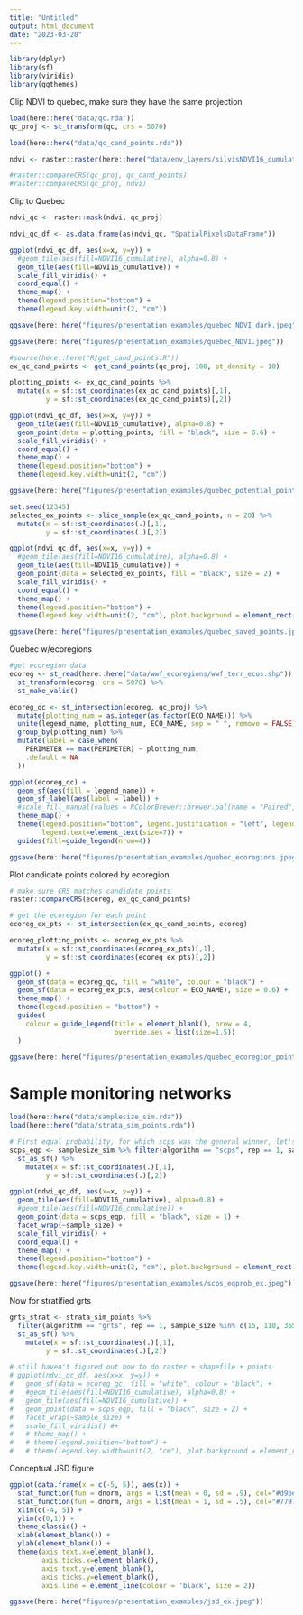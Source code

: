 ```yaml
---
title: "Untitled"
output: html_document
date: "2023-03-20"
---
```

```r
library(dplyr)
library(sf)
library(viridis)
library(ggthemes)
```

Clip NDVI to quebec, make sure they have the same projection
```r
load(here::here("data/qc.rda"))
qc_proj <- st_transform(qc, crs = 5070)

load(here::here("data/qc_cand_points.rda"))

ndvi <- raster::raster(here::here("data/env_layers/silvisNDVI16_cumulative_2003-01-01.tif"))

#raster::compareCRS(qc_proj, qc_cand_points)
#raster::compareCRS(qc_proj, ndvi)
```

Clip to Quebec
```r
ndvi_qc <- raster::mask(ndvi, qc_proj)

ndvi_qc_df <- as.data.frame(as(ndvi_qc, "SpatialPixelsDataFrame"))

ggplot(ndvi_qc_df, aes(x=x, y=y)) +
  #geom_tile(aes(fill=NDVI16_cumulative), alpha=0.8) +
  geom_tile(aes(fill=NDVI16_cumulative)) +
  scale_fill_viridis() +
  coord_equal() +
  theme_map() +
  theme(legend.position="bottom") +
  theme(legend.key.width=unit(2, "cm"))

ggsave(here::here("figures/presentation_examples/quebec_NDVI_dark.jpeg"))

ggsave(here::here("figures/presentation_examples/quebec_NDVI.jpeg"))
```

```r
#source(here::here("R/get_cand_points.R"))
ex_qc_cand_points <- get_cand_points(qc_proj, 100, pt_density = 10)

plotting_points <- ex_qc_cand_points %>%
  mutate(x = sf::st_coordinates(ex_qc_cand_points)[,1],
         y = sf::st_coordinates(ex_qc_cand_points)[,2])

ggplot(ndvi_qc_df, aes(x=x, y=y)) +
  geom_tile(aes(fill=NDVI16_cumulative), alpha=0.8) +
  geom_point(data = plotting_points, fill = "black", size = 0.6) +
  scale_fill_viridis() +
  coord_equal() +
  theme_map() +
  theme(legend.position="bottom") +
  theme(legend.key.width=unit(2, "cm"))

ggsave(here::here("figures/presentation_examples/quebec_potential_points.jpeg"))
```
```r
set.seed(12345)
selected_ex_points <- slice_sample(ex_qc_cand_points, n = 20) %>%
  mutate(x = sf::st_coordinates(.)[,1],
         y = sf::st_coordinates(.)[,2])

ggplot(ndvi_qc_df, aes(x=x, y=y)) +
  #geom_tile(aes(fill=NDVI16_cumulative), alpha=0.8) +
  geom_tile(aes(fill=NDVI16_cumulative)) +
  geom_point(data = selected_ex_points, fill = "black", size = 2) +
  scale_fill_viridis() +
  coord_equal() +
  theme_map() +
  theme(legend.position="bottom") +
  theme(legend.key.width=unit(2, "cm"), plot.background = element_rect(fill='transparent', color=NA))

ggsave(here::here("figures/presentation_examples/quebec_saved_points.jpeg"))
```
Quebec w/ecoregions
```r
#get ecoregion data
ecoreg <- st_read(here::here("data/wwf_ecoregions/wwf_terr_ecos.shp")) %>%
  st_transform(ecoreg, crs = 5070) %>%
  st_make_valid()

ecoreg_qc <- st_intersection(ecoreg, qc_proj) %>%
  mutate(plotting_num = as.integer(as.factor(ECO_NAME))) %>%
  unite(legend_name, plotting_num, ECO_NAME, sep = " ", remove = FALSE) %>%
  group_by(plotting_num) %>%
  mutate(label = case_when(
    PERIMETER == max(PERIMETER) ~ plotting_num,
    .default = NA
  ))

ggplot(ecoreg_qc) + 
  geom_sf(aes(fill = legend_name)) +
  geom_sf_label(aes(label = label)) +
  #scale_fill_manual(values = RColorBrewer::brewer.pal(name = "Paired", n = 12)) +
  theme_map() +
  theme(legend.position="bottom", legend.justification = "left", legend.title = element_blank(), 
        legend.text=element_text(size=7)) +
  guides(fill=guide_legend(nrow=4))

ggsave(here::here("figures/presentation_examples/quebec_ecoregions.jpeg"))
```

Plot candidate points colored by ecoregion
```r
# make sure CRS matches candidate points
raster::compareCRS(ecoreg, ex_qc_cand_points)

# get the ecoregion for each point
ecoreg_ex_pts <- st_intersection(ex_qc_cand_points, ecoreg)

ecoreg_plotting_points <- ecoreg_ex_pts %>%
  mutate(x = sf::st_coordinates(ecoreg_ex_pts)[,1],
         y = sf::st_coordinates(ecoreg_ex_pts)[,2])

ggplot() + 
  geom_sf(data = ecoreg_qc, fill = "white", colour = "black") +
  geom_sf(data = ecoreg_ex_pts, aes(colour = ECO_NAME), size = 0.6) +
  theme_map() +
  theme(legend.position = "bottom") +
  guides(
    colour = guide_legend(title = element_blank(), nrow = 4,
                          override.aes = list(size=1.5))
  )

ggsave(here::here("figures/presentation_examples/quebec_ecoregion_points.jpeg"))
```

# Sample monitoring networks
```r
load(here::here("data/samplesize_sim.rda"))
load(here::here("data/strata_sim_points.rda"))

# First equal probability, for which scps was the general winner, let's do small medium large
scps_eqp <- samplesize_sim %>% filter(algorithm == "scps", rep == 1, sample_size %in% c(15, 110, 365)) %>%
  st_as_sf() %>%
    mutate(x = sf::st_coordinates(.)[,1],
         y = sf::st_coordinates(.)[,2])

ggplot(ndvi_qc_df, aes(x=x, y=y)) +
  geom_tile(aes(fill=NDVI16_cumulative), alpha=0.8) +
  #geom_tile(aes(fill=NDVI16_cumulative)) +
  geom_point(data = scps_eqp, fill = "black", size = 1) +
  facet_wrap(~sample_size) +
  scale_fill_viridis() +
  coord_equal() +
  theme_map() +
  theme(legend.position="bottom") +
  theme(legend.key.width=unit(2, "cm"), plot.background = element_rect(fill='transparent', color=NA))

ggsave(here::here("figures/presentation_examples/scps_eqprob_ex.jpeg"))
```

Now for stratified grts
```r
grts_strat <- strata_sim_points %>% 
  filter(algorithm == "grts", rep == 1, sample_size %in% c(15, 110, 365)) %>%
  st_as_sf() %>%
    mutate(x = sf::st_coordinates(.)[,1],
         y = sf::st_coordinates(.)[,2])

# still haven't figured out how to do raster + shapefile + points
# ggplot(ndvi_qc_df, aes(x=x, y=y)) +
#   geom_sf(data = ecoreg_qc, fill = "white", colour = "black") +
#   #geom_tile(aes(fill=NDVI16_cumulative), alpha=0.8) +
#   geom_tile(aes(fill=NDVI16_cumulative)) +
#   geom_point(data = scps_eqp, fill = "black", size = 2) +
#   facet_wrap(~sample_size) +
#   scale_fill_viridis() #+
#   # theme_map() +
#   # theme(legend.position="bottom") +
#   # theme(legend.key.width=unit(2, "cm"), plot.background = element_rect(fill='transparent', color=NA))
```

Conceptual JSD figure
```r
ggplot(data.frame(x = c(-5, 5)), aes(x)) + 
  stat_function(fun = dnorm, args = list(mean = 0, sd = .9), col="#d9be3b", xlim = c(-3, 3), size = 2) +
  stat_function(fun = dnorm, args = list(mean = 1, sd = .5), col="#77976e", xlim = c(-1,3), size = 2) +
  xlim(c(-4, 5)) +
  ylim(c(0,1)) +
  theme_classic() + 
  xlab(element_blank()) +
  ylab(element_blank()) +
  theme(axis.text.x=element_blank(),
        axis.ticks.x=element_blank(),
        axis.text.y=element_blank(),
        axis.ticks.y=element_blank(),
        axis.line = element_line(colour = 'black', size = 2))

ggsave(here::here("figures/presentation_examples/jsd_ex.jpeg"))
```

